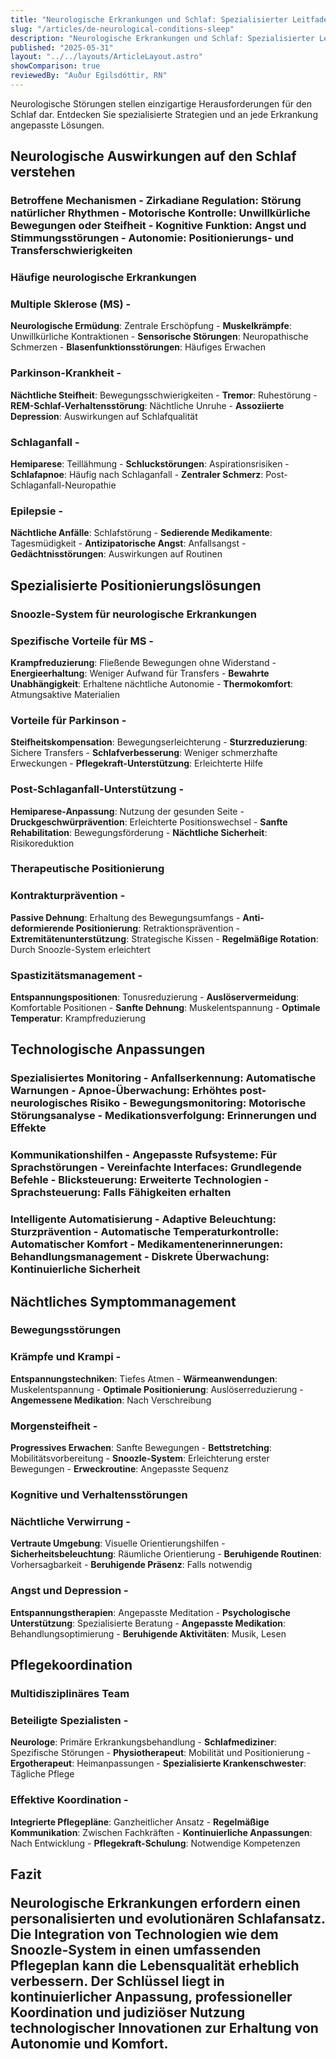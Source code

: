 ```yaml
---
title: "Neurologische Erkrankungen und Schlaf: Spezialisierter Leitfaden für angepasste Erholung"
slug: "/articles/de-neurological-conditions-sleep"
description: "Neurologische Erkrankungen und Schlaf: Spezialisierter Leitfaden für angepasste Erholung"
published: "2025-05-31"
layout: "../../layouts/ArticleLayout.astro"
showComparison: true
reviewedBy: "Auður Egilsdóttir, RN"
---
```

Neurologische Störungen stellen einzigartige Herausforderungen für den Schlaf dar. Entdecken Sie spezialisierte Strategien und an jede Erkrankung angepasste Lösungen.

<h2>Neurologische Auswirkungen auf den Schlaf verstehen

<h3>Betroffene Mechanismen
- <strong>Zirkadiane Regulation</strong>: Störung natürlicher Rhythmen
- <strong>Motorische Kontrolle</strong>: Unwillkürliche Bewegungen oder Steifheit
- <strong>Kognitive Funktion</strong>: Angst und Stimmungsstörungen
- <strong>Autonomie</strong>: Positionierungs- und Transferschwierigkeiten

<h3>Häufige neurologische Erkrankungen

<h3>Multiple Sklerose (MS)
- </h3><strong>Neurologische Ermüdung</strong>: Zentrale Erschöpfung
- <strong>Muskelkrämpfe</strong>: Unwillkürliche Kontraktionen
- <strong>Sensorische Störungen</strong>: Neuropathische Schmerzen
- <strong>Blasenfunktionsstörungen</strong>: Häufiges Erwachen

<h3>Parkinson-Krankheit
- </h3><strong>Nächtliche Steifheit</strong>: Bewegungsschwierigkeiten
- <strong>Tremor</strong>: Ruhestörung
- <strong>REM-Schlaf-Verhaltensstörung</strong>: Nächtliche Unruhe
- <strong>Assoziierte Depression</strong>: Auswirkungen auf Schlafqualität

<h3>Schlaganfall
- </h3><strong>Hemiparese</strong>: Teillähmung
- <strong>Schluckstörungen</strong>: Aspirationsrisiken
- <strong>Schlafapnoe</strong>: Häufig nach Schlaganfall
- <strong>Zentraler Schmerz</strong>: Post-Schlaganfall-Neuropathie

<h3>Epilepsie
- </h3><strong>Nächtliche Anfälle</strong>: Schlafstörung
- <strong>Sedierende Medikamente</strong>: Tagesmüdigkeit
- <strong>Antizipatorische Angst</strong>: Anfallsangst
- <strong>Gedächtnisstörungen</strong>: Auswirkungen auf Routinen

<h2>Spezialisierte Positionierungslösungen

<h3>Snoozle-System für neurologische Erkrankungen

<h3>Spezifische Vorteile für MS
- </h3><strong>Krampfreduzierung</strong>: Fließende Bewegungen ohne Widerstand
- <strong>Energieerhaltung</strong>: Weniger Aufwand für Transfers
- <strong>Bewahrte Unabhängigkeit</strong>: Erhaltene nächtliche Autonomie
- <strong>Thermokomfort</strong>: Atmungsaktive Materialien

<h3>Vorteile für Parkinson
- </h3><strong>Steifheitskompensation</strong>: Bewegungserleichterung
- <strong>Sturzreduzierung</strong>: Sichere Transfers
- <strong>Schlafverbesserung</strong>: Weniger schmerzhafte Erweckungen
- <strong>Pflegekraft-Unterstützung</strong>: Erleichterte Hilfe

<h3>Post-Schlaganfall-Unterstützung
- </h3><strong>Hemiparese-Anpassung</strong>: Nutzung der gesunden Seite
- <strong>Druckgeschwürprävention</strong>: Erleichterte Positionswechsel
- <strong>Sanfte Rehabilitation</strong>: Bewegungsförderung
- <strong>Nächtliche Sicherheit</strong>: Risikoreduktion

<h3>Therapeutische Positionierung

<h3>Kontrakturprävention
- </h3><strong>Passive Dehnung</strong>: Erhaltung des Bewegungsumfangs
- <strong>Anti-deformierende Positionierung</strong>: Retraktionsprävention
- <strong>Extremitätenunterstützung</strong>: Strategische Kissen
- <strong>Regelmäßige Rotation</strong>: Durch Snoozle-System erleichtert

<h3>Spastizitätsmanagement
- </h3><strong>Entspannungspositionen</strong>: Tonusreduzierung
- <strong>Auslöservermeidung</strong>: Komfortable Positionen
- <strong>Sanfte Dehnung</strong>: Muskelentspannung
- <strong>Optimale Temperatur</strong>: Krampfreduzierung

<h2>Technologische Anpassungen

<h3>Spezialisiertes Monitoring
- <strong>Anfallserkennung</strong>: Automatische Warnungen
- <strong>Apnoe-Überwachung</strong>: Erhöhtes post-neurologisches Risiko
- <strong>Bewegungsmonitoring</strong>: Motorische Störungsanalyse
- <strong>Medikationsverfolgung</strong>: Erinnerungen und Effekte

<h3>Kommunikationshilfen
- <strong>Angepasste Rufsysteme</strong>: Für Sprachstörungen
- <strong>Vereinfachte Interfaces</strong>: Grundlegende Befehle
- <strong>Blicksteuerung</strong>: Erweiterte Technologien
- <strong>Sprachsteuerung</strong>: Falls Fähigkeiten erhalten

<h3>Intelligente Automatisierung
- <strong>Adaptive Beleuchtung</strong>: Sturzprävention
- <strong>Automatische Temperaturkontrolle</strong>: Automatischer Komfort
- <strong>Medikamentenerinnerungen</strong>: Behandlungsmanagement
- <strong>Diskrete Überwachung</strong>: Kontinuierliche Sicherheit

<h2>Nächtliches Symptommanagement

<h3>Bewegungsstörungen

<h3>Krämpfe und Krampi
- </h3><strong>Entspannungstechniken</strong>: Tiefes Atmen
- <strong>Wärmeanwendungen</strong>: Muskelentspannung
- <strong>Optimale Positionierung</strong>: Auslöserreduzierung
- <strong>Angemessene Medikation</strong>: Nach Verschreibung

<h3>Morgensteifheit
- </h3><strong>Progressives Erwachen</strong>: Sanfte Bewegungen
- <strong>Bettstretching</strong>: Mobilitätsvorbereitung
- <strong>Snoozle-System</strong>: Erleichterung erster Bewegungen
- <strong>Erweckroutine</strong>: Angepasste Sequenz

<h3>Kognitive und Verhaltensstörungen

<h3>Nächtliche Verwirrung
- </h3><strong>Vertraute Umgebung</strong>: Visuelle Orientierungshilfen
- <strong>Sicherheitsbeleuchtung</strong>: Räumliche Orientierung
- <strong>Beruhigende Routinen</strong>: Vorhersagbarkeit
- <strong>Beruhigende Präsenz</strong>: Falls notwendig

<h3>Angst und Depression
- </h3><strong>Entspannungstherapien</strong>: Angepasste Meditation
- <strong>Psychologische Unterstützung</strong>: Spezialisierte Beratung
- <strong>Angepasste Medikation</strong>: Behandlungsoptimierung
- <strong>Beruhigende Aktivitäten</strong>: Musik, Lesen

<h2>Pflegekoordination

<h3>Multidisziplinäres Team

<h3>Beteiligte Spezialisten
- </h3><strong>Neurologe</strong>: Primäre Erkrankungsbehandlung
- <strong>Schlafmediziner</strong>: Spezifische Störungen
- <strong>Physiotherapeut</strong>: Mobilität und Positionierung
- <strong>Ergotherapeut</strong>: Heimanpassungen
- <strong>Spezialisierte Krankenschwester</strong>: Tägliche Pflege

<h3>Effektive Koordination
- </h3><strong>Integrierte Pflegepläne</strong>: Ganzheitlicher Ansatz
- <strong>Regelmäßige Kommunikation</strong>: Zwischen Fachkräften
- <strong>Kontinuierliche Anpassungen</strong>: Nach Entwicklung
- <strong>Pflegekraft-Schulung</strong>: Notwendige Kompetenzen

<h2>Fazit</p><p>Neurologische Erkrankungen erfordern einen personalisierten und evolutionären Schlafansatz. Die Integration von Technologien wie dem Snoozle-System in einen umfassenden Pflegeplan kann die Lebensqualität erheblich verbessern. Der Schlüssel liegt in kontinuierlicher Anpassung, professioneller Koordination und judiziöser Nutzung technologischer Innovationen zur Erhaltung von Autonomie und Komfort.